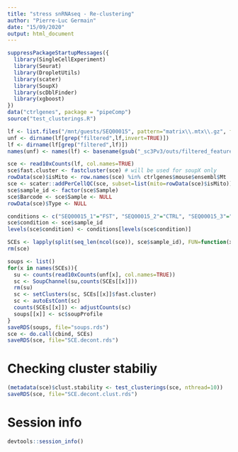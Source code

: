 ```yaml
---
title: "stress snRNAseq - Re-clustering"
author: "Pierre-Luc Germain"
date: "15/09/2020"
output: html_document
---
```


```r
suppressPackageStartupMessages({
  library(SingleCellExperiment)
  library(Seurat)
  library(DropletUtils)
  library(scater)
  library(SoupX)
  library(scDblFinder)
  library(xgboost)
})
data("ctrlgenes", package = "pipeComp")
source("test_clusterings.R")
```

```r
lf <- list.files("/mnt/guests/SEQ00015", pattern="matrix\\.mtx\\.gz", full.names=TRUE, recursive=TRUE)
unf <- dirname(lf[grep("filtered",lf,invert=TRUE)])
lf <- dirname(lf[grep("filtered",lf)])
names(unf) <- names(lf) <- basename(gsub("_sc3Pv3/outs/filtered_feature_bc_matrix","",lf,fixed=TRUE))

sce <- read10xCounts(lf, col.names=TRUE)
sce$fast.cluster <- fastcluster(sce) # will be used for soupX only
rowData(sce)$isMito <- row.names(sce) %in% ctrlgenes$mouse$ensembl$Mt
sce <- scater::addPerCellQC(sce, subset=list(mito=rowData(sce)$isMito))
sce$sample_id <- factor(sce$Sample)
sce$Barcode <- sce$Sample <- NULL
rowData(sce)$Type <- NULL

conditions <- c("SEQ00015_1"="FST", "SEQ00015_2"="CTRL", "SEQ00015_3"="FST", "SEQ00015_4"="CTRL")
sce$condition <- sce$sample_id
levels(sce$condition) <- conditions[levels(sce$condition)]

SCEs <- lapply(split(seq_len(ncol(sce)), sce$sample_id), FUN=function(x) sce[,x])
rm(sce)

soups <- list()
for(x in names(SCEs)){
  su <- counts(read10xCounts(unf[x], col.names=TRUE))
  sc <- SoupChannel(su,counts(SCEs[[x]]))
  rm(su)
  sc <- setClusters(sc, SCEs[[x]]$fast.cluster)
  sc <- autoEstCont(sc)
  counts(SCEs[[x]]) <- adjustCounts(sc)
  soups[[x]] <- sc$soupProfile
}
saveRDS(soups, file="soups.rds")
sce <- do.call(cbind, SCEs)
saveRDS(sce, file="SCE.decont.rds")
```

# Checking cluster stabiliy

```r
(metadata(sce)$clust.stability <- test_clusterings(sce, nthread=10))
saveRDS(sce, file="SCE.decont.clust.rds")
```


# Session info

```r
devtools::session_info()
```

